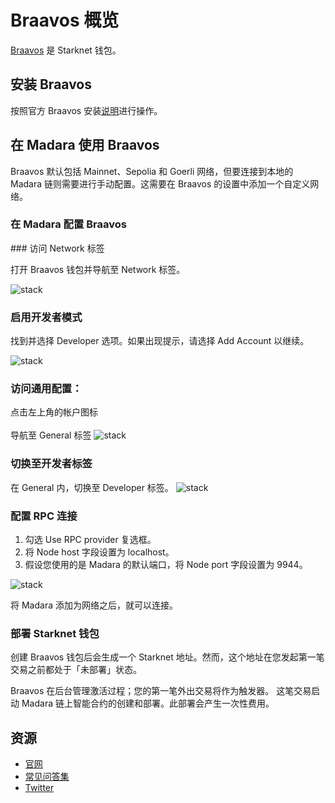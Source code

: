 
# Braavos 概览

[Braavos](https://www.braavos.app) 是 Starknet 钱包。

## 安装 Braavos

按照官方 Braavos 安装[说明](https://braavos.app/faq/setting-up-your-braavos-wallet-easy-starknet-guide/)进行操作。

## 在 Madara 使用 Braavos

Braavos 默认包括 Mainnet、Sepolia 和 Goerli 网络，但要连接到本地的 Madara 链则需要进行手动配置。这需要在 Braavos 的设置中添加一个自定义网络。

### 在 Madara 配置 Braavos

<Steps>
### 访问 Network 标签

打开 Braavos 钱包并导航至 Network 标签。

![stack](../../static/braavos/step1.png)

### 启用开发者模式

找到并选择 Developer 选项。如果出现提示，请选择 Add Account 以继续。

![stack](../../static/braavos/step2.png)

### 访问通用配置：

点击左上角的帐户图标<br></br>
导航至 General 标签
![stack](../../static/braavos/step3.png)

### 切换至开发者标签

在 General 内，切换至 Developer 标签。
![stack](../../static/braavos/step4.png)

### 配置 RPC 连接

1. 勾选 Use RPC provider 复选框。
2. 将 Node host 字段设置为 localhost。
3. 假设您使用的是 Madara 的默认端口，将 Node port 字段设置为 9944。

![stack](../../static/braavos/step5.png)

</Steps>

将 Madara 添加为网络之后，就可以连接。

### 部署 Starknet 钱包

创建 Braavos 钱包后会生成一个 Starknet 地址。然而，这个地址在您发起第一笔交易之前都处于「未部署」状态。

Braavos 在后台管理激活过程；您的第一笔外出交易将作为触发器。
这笔交易启动 Madara 链上智能合约的创建和部署。此部署会产生一次性费用。

## 资源

- [官网](https://braavos.app/)
- [常见问答集](https://braavos.app/faq/)
- [Twitter](https://twitter.com/Braavos)
